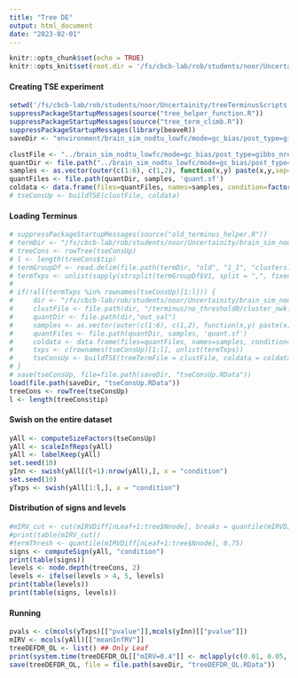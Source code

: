 ```yaml
---
title: "Tree DE"
output: html_document
date: "2023-02-01"
---
```



```r
knitr::opts_chunk$set(echo = TRUE)
knitr::opts_knit$set(root.dir = '/fs/cbcb-lab/rob/students/noor/Uncertainity/treeTerminusScripts')
```

#### Creating TSE experiment
```r
setwd('/fs/cbcb-lab/rob/students/noor/Uncertainity/treeTerminusScripts')
suppressPackageStartupMessages(source("tree_helper_function.R"))
suppressPackageStartupMessages(source("tree_term_climb.R"))
suppressPackageStartupMessages(library(beaveR))
saveDir <- "environment/brain_sim_nodtu_lowfc/mode=gc_bias/post_type=gibbs_nrep=100_tf=100/comp_trees/DE"

clustFile <- "../brain_sim_nodtu_lowfc/mode=gc_bias/post_type=gibbs_nrep=100_tf=100/terminus/no_threshold0/cluster_nwk.txt"
quantDir <- file.path("../brain_sim_nodtu_lowfc/mode=gc_bias/post_type=gibbs_nrep=100_tf=100/out_sal") 
samples <- as.vector(outer(c(1:6), c(1,2), function(x,y) paste(x,y,sep='_')))
quantFiles <- file.path(quantDir, samples, 'quant.sf')
coldata <- data.frame(files=quantFiles, names=samples, condition=factor(rep(1:2, each=6)))
# tseConsUp <- buildTSE(clustFile, coldata)
```

#### Loading Terminus
```r
# suppressPackageStartupMessages(source("old_terminus_helper.R"))
# termDir <- "/fs/cbcb-lab/rob/students/noor/Uncertainity/brain_sim_nodtu/mode=gc_bias/post_type=gibbs_nrep=100_tf=100/terminus"
# treeCons <- rowTree(tseConsUp)
# l <- length(treeCons$tip)
# termGroupDf <- read.delim(file.path(termDir, "old", "1_1", "clusters.txt"), header=F)
# termTxps <- unlist(sapply(strsplit(termGroupDf$V1, split = ",", fixed = T), function(x) x[2:length(x)]))
# 
# if(!all(termTxps %in% rownames(tseConsUp)[1:l])) {
#     dir <- "/fs/cbcb-lab/rob/students/noor/Uncertainity/brain_sim_nodtu/mode=gc_bias/post_type=gibbs_nrep=100_tf=100"
#     clustFile <- file.path(dir, "/terminus/no_threshold0/cluster_nwk.txt")
#     quantDir <- file.path(dir,"out_sal")
#     samples <- as.vector(outer(c(1:6), c(1,2), function(x,y) paste(x,y,sep='_')))
#     quantFiles <- file.path(quantDir, samples, 'quant.sf')
#     coldata <- data.frame(files=quantFiles, names=samples, condition=factor(rep(1:2, each=6)))
#     txps <- c(rownames(tseConsUp)[1:l], unlist(termTxps))
#     tseConsUp <- buildTSE(treeTermFile = clustFile, coldata = coldata, txps = txps)
# }
# save(tseConsUp, file=file.path(saveDir, "tseConsUp.RData"))
load(file.path(saveDir, "tseConsUp.RData"))
treeCons <- rowTree(tseConsUp)
l <- length(treeCons$tip)
```

#### Swish on the entire dataset 
```r
yAll <- computeSizeFactors(tseConsUp)
yAll <- scaleInfReps(yAll)
yAll <- labelKeep(yAll)
set.seed(10)
yInn <- swish(yAll[(l+1):nrow(yAll),], x = "condition")
set.seed(10)
yTxps <- swish(yAll[1:l,], x = "condition")
```

#### Distribution of signs and levels
```r
#mIRV_cut <- cut(mIRVDiff[nLeaf+1:tree$Nnode], breaks = quantile(mIRVDiff[nLeaf+1:tree$Nnode], 0:4/4), include.lowest = T)
#print(table(mIRV_cut))
#termThresh <- quantile(mIRVDiff[nLeaf+1:tree$Nnode], 0.75)
signs <- computeSign(yAll, "condition")
print(table(signs))
levels <- node.depth(treeCons, 2)
levels <- ifelse(levels > 4, 5, levels)
print(table(levels))
print(table(signs, levels))
```

#### Running 
```r
pvals <- c(mcols(yTxps)[["pvalue"]],mcols(yInn)[["pvalue"]])
mIRV <- mcols(yAll)[["meanInfRV"]]
treeDEFDR_OL <- list() ## Only Leaf
print(system.time(treeDEFDR_OL[["mIRV=0.4"]] <- mclapply(c(0.01, 0.05, 0.1), function(alpha) climbMax(pvals, mIRV, treeCons, 0.4, alpha, signs, cores=3), mc.cores=3)))
save(treeDEFDR_OL, file = file.path(saveDir, "treeDEFDR_OL.RData"))
```
